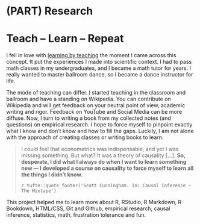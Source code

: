 # (PART) Research {-} 

# Teach -- Learn -- Repeat

<!-- Conceptional Background -->
<!-- A Question You Care About -->
<!-- subtitle: "A Kickstart for Social Scientists" -->
<!-- In order to pass a math class, become the head of a study group.  -->
<!-- Humans feel positive emotion when they have social ties. -->

I fell in love with [learning by teaching](https://en.wikipedia.org/wiki/Learning_by_teaching) the moment I came across this concept. It put the experiences I made into scientific context. I had to pass math classes in my undergraduates, and I became a math tutor for years. I really wanted to master ballroom dance, so I became a dance instructor for life. 

The mode of teaching can differ. I started teaching in the classroom and ballroom and have a standing on Wikipedia. You can contribute on Wikipedia and will get feedback on your neutral point of view, academic writing and rigor. Feedback on YouTube and Social Media can be more diffuse. Now, I turn to writing a book from my collected notes (and questions) on empirical research. I hope to force myself to pinpoint exactly what I know and don't know and how to fill the gaps. Luckily, I am not alone with the approach of creating classes or writing books to learn. 

> I could feel that econometrics was indispensable, and yet I was missing something. But what? It was a theory of causality […]. <b>So, desperate, I did what I always do when I want to learn something new — I developed a course on causality to force myself to learn all the things I didn’t know.</b>
>
> `r tufte::quote_footer('Scott Cunningham. In: Causal Inference – The Mixtape')`

This project helped me to learn more about R, RStudio, R Markdown, R Bookdown, HTML/CSS, Git and Github, empirical research, causal inference, statistics, math, frustration tolerance and fun.

<!-- I had the need to learn more about empirical analysis and causal inference. Thus I started a series of seminars covering a mixture of data science, econometrics, statistics and reporting.  -->

<!-- <https://lindeloev.github.io/tests-as-linear/> -->


